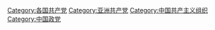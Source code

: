 [[Category:各国共产党|Category:各国共产党]]
[[Category:亚洲共产党|Category:亚洲共产党]]
[[Category:中国共产主义组织|Category:中国共产主义组织]]
[[Category:中国政党|Category:中国政党]]